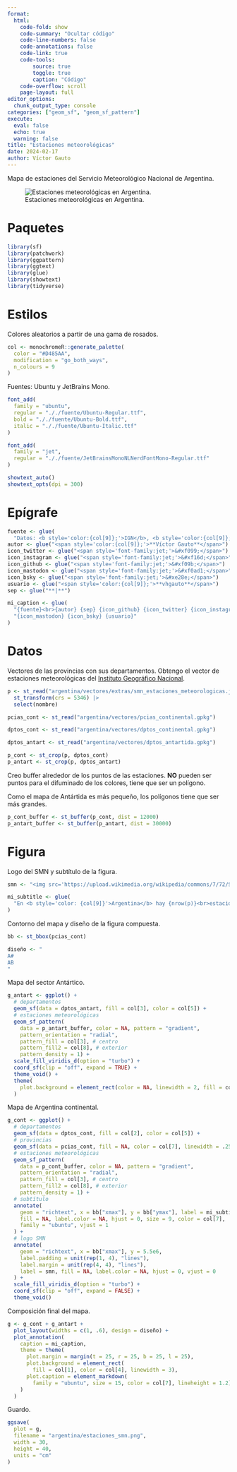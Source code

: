 ```yaml
---
format:
  html:
    code-fold: show
    code-summary: "Ocultar código"
    code-line-numbers: false
    code-annotations: false
    code-link: true
    code-tools:
        source: true
        toggle: true
        caption: "Código"
    code-overflow: scroll
    page-layout: full
editor_options:
  chunk_output_type: console
categories: ["geom_sf", "geom_sf_pattern"]
execute:
  eval: false
  echo: true
  warning: false
title: "Estaciones meteorológicas"
date: 2024-02-17
author: Víctor Gauto
---
```


Mapa de estaciones del Servicio Meteorológico Nacional de Argentina.

![Estaciones meteorológicas en Argentina.](estaciones_smn.png)

# Paquetes

```r
library(sf)
library(patchwork)
library(ggpattern)
library(ggtext)
library(glue)
library(showtext)
library(tidyverse)
```

# Estilos

Colores aleatorios a partir de una gama de rosados.

```r
col <- monochromeR::generate_palette(
  color = "#D485AA",
  modification = "go_both_ways",
  n_colours = 9
)
```

Fuentes: Ubuntu y JetBrains Mono.

```r
font_add(
  family = "ubuntu",
  regular = "././fuente/Ubuntu-Regular.ttf",
  bold = "././fuente/Ubuntu-Bold.ttf",
  italic = "././fuente/Ubuntu-Italic.ttf"
)

font_add(
  family = "jet",
  regular = "././fuente/JetBrainsMonoNLNerdFontMono-Regular.ttf"
)

showtext_auto()
showtext_opts(dpi = 300)
```

# Epígrafe

```r
fuente <- glue(
  "Datos: <b style='color:{col[9]};'>IGN</b>, <b style='color:{col[9]};'>SMN</b>")
autor <- glue("<span style='color:{col[9]};'>**Víctor Gauto**</span>")
icon_twitter <- glue("<span style='font-family:jet;'>&#xf099;</span>")
icon_instagram <- glue("<span style='font-family:jet;'>&#xf16d;</span>")
icon_github <- glue("<span style='font-family:jet;'>&#xf09b;</span>")
icon_mastodon <- glue("<span style='font-family:jet;'>&#xf0ad1;</span>")
icon_bsky <- glue("<span style='font-family:jet;'>&#xe28e;</span>")
usuario <- glue("<span style='color:{col[9]};'>**vhgauto**</span>")
sep <- glue("**|**")

mi_caption <- glue(
  "{fuente}<br>{autor} {sep} {icon_github} {icon_twitter} {icon_instagram} ",
  "{icon_mastodon} {icon_bsky} {usuario}"
)
```

# Datos

Vectores de las provincias con sus departamentos. Obtengo el vector de estaciones meteorológicas del [Instituto Geográfico Nacional](https://www.ign.gob.ar/NuestrasActividades/InformacionGeoespacial/CapasSIG).

```r
p <- st_read("argentina/vectores/extras/smn_estaciones_meteorologicas.json") |>
  st_transform(crs = 5346) |>
  select(nombre)

pcias_cont <- st_read("argentina/vectores/pcias_continental.gpkg")

dptos_cont <- st_read("argentina/vectores/dptos_continental.gpkg")

dptos_antart <- st_read("argentina/vectores/dptos_antartida.gpkg")

p_cont <- st_crop(p, dptos_cont)
p_antart <- st_crop(p, dptos_antart)
```

Creo buffer alrededor de los puntos de las estaciones. <b>NO</b> pueden ser puntos para el difuminado de los colores, tiene que ser un polígono.

Como el mapa de Antártida es más pequeño, los polígonos tiene que ser más grandes.

```r
p_cont_buffer <- st_buffer(p_cont, dist = 12000)
p_antart_buffer <- st_buffer(p_antart, dist = 30000)
```

# Figura

Logo del SMN y subtítulo de la figura.

```r
smn <- "<img src='https://upload.wikimedia.org/wikipedia/commons/7/72/SMN_Logo_Alta.png' width='200'></img>"

mi_subtitle <- glue(
  "En <b style='color: {col[9]}'>Argentina</b> hay {nrow(p)}<br>estaciones meteorológicas.<br>"
)
```

Contorno del mapa y diseño de la figura compuesta.

```r
bb <- st_bbox(pcias_cont)

diseño <- "
A#
AB
"
```

Mapa del sector Antártico.

```r
g_antart <- ggplot() +
  # departamentos
  geom_sf(data = dptos_antart, fill = col[3], color = col[5]) +
  # estaciones meteorológicas
  geom_sf_pattern(
    data = p_antart_buffer, color = NA, pattern = "gradient",
    pattern_orientation = "radial",
    pattern_fill = col[3], # centro
    pattern_fill2 = col[8], # exterior
    pattern_density = 1) +
  scale_fill_viridis_d(option = "turbo") +
  coord_sf(clip = "off", expand = TRUE) +
  theme_void() +
  theme(
    plot.background = element_rect(color = NA, linewidth = 2, fill = col[2])
  )
```

Mapa de Argentina continental.

```r
g_cont <- ggplot() +
  # departamentos
  geom_sf(data = dptos_cont, fill = col[2], color = col[5]) +
  # provincias
  geom_sf(data = pcias_cont, fill = NA, color = col[7], linewidth = .25) +
  # estaciones meteorológicas
  geom_sf_pattern(
    data = p_cont_buffer, color = NA, pattern = "gradient",
    pattern_orientation = "radial",
    pattern_fill = col[3], # centro
    pattern_fill2 = col[8], # exterior
    pattern_density = 1) +
  # subtítulo
  annotate(
    geom = "richtext", x = bb["xmax"], y = bb["ymax"], label = mi_subtitle,
    fill = NA, label.color = NA, hjust = 0, size = 9, color = col[7],
    family = "ubuntu", vjust = 1
  ) +
  # logo SMN
  annotate(
    geom = "richtext", x = bb["xmax"], y = 5.5e6,
    label.padding = unit(rep(1, 4), "lines"),
    label.margin = unit(rep(4, 4), "lines"),
    label = smn, fill = NA, label.color = NA, hjust = 0, vjust = 0
  ) +
  scale_fill_viridis_d(option = "turbo") +
  coord_sf(clip = "off", expand = FALSE) +
  theme_void()
```

Composición final del mapa.

```r
g <- g_cont + g_antart +
  plot_layout(widths = c(1, .6), design = diseño) +
  plot_annotation(
    caption = mi_caption,
    theme = theme(
      plot.margin = margin(t = 25, r = 25, b = 25, l = 25),
      plot.background = element_rect(
        fill = col[1], color = col[4], linewidth = 3),
      plot.caption = element_markdown(
        family = "ubuntu", size = 15, color = col[7], lineheight = 1.2)
    )
  )
```

Guardo.

```r
ggsave(
  plot = g,
  filename = "argentina/estaciones_smn.png",
  width = 30,
  height = 40,
  units = "cm"
)
```
